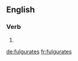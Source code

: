 {{also|fulgurâtes}}
==English==

===Verb===
{{head|en|verb form}}

# {{en-third-person singular of|fulgurate}}

[[de:fulgurates]]
[[fr:fulgurates]]